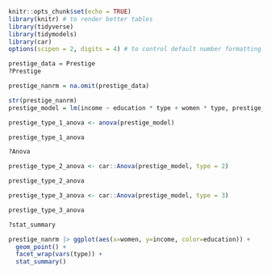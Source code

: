 
```r
knitr::opts_chunk$set(echo = TRUE)
library(knitr) # to render better tables
library(tidyverse)
library(tidymodels)
library(car)
options(scipen = 2, digits = 4) # to control default number formatting
```


```r
prestige_data = Prestige
?Prestige
```

```r
prestige_nanrm = na.omit(prestige_data)
```

```r
str(prestige_nanrm)
prestige_model = lm(income ~ education * type + women * type, prestige_nanrm)
```

```r
prestige_type_1_anova <- anova(prestige_model)

prestige_type_1_anova

```

```r
?Anova
```


```r
prestige_type_2_anova <- car::Anova(prestige_model, type = 2)

prestige_type_2_anova

```
```r
prestige_type_3_anova <- car::Anova(prestige_model, type = 3)

prestige_type_3_anova
```

```r
?stat_summary

prestige_nanrm |> ggplot(aes(x=women, y=income, color=education)) +
  geom_point() +
  facet_wrap(vars(type)) + 
  stat_summary()

```

